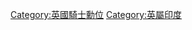 {{Commonscat|Order of the Star of India}}

[[Category:英國騎士勳位|Category:英國騎士勳位]]
[[Category:英屬印度|Category:英屬印度]]